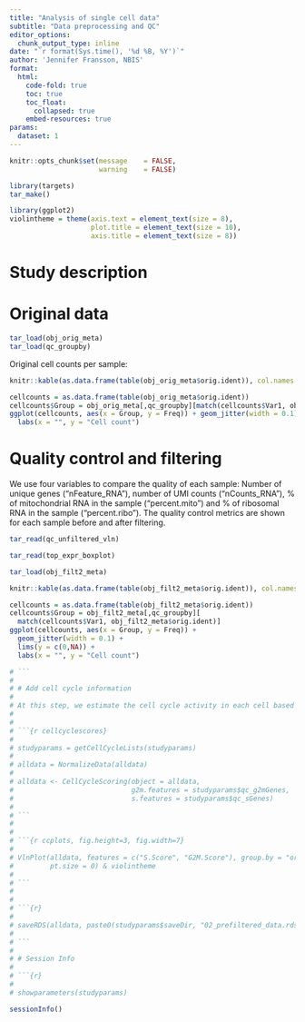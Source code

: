 ```yaml
---
title: "Analysis of single cell data"
subtitle: "Data preprocessing and QC"
editor_options:
  chunk_output_type: inline
date: "`r format(Sys.time(), '%d %B, %Y')`"
author: 'Jennifer Fransson, NBIS'
format:
  html:
    code-fold: true
    toc: true
    toc_float:
      collapsed: true
    embed-resources: true
params:
  dataset: 1
---
```



```r

knitr::opts_chunk$set(message    = FALSE,
                      warning    = FALSE)

```

```r

library(targets)
tar_make()

```

```r

library(ggplot2)
violintheme = theme(axis.text = element_text(size = 8),
                    plot.title = element_text(size = 10),
                    axis.title = element_text(size = 8))

```



# Study description


# Original data


```r

tar_load(obj_orig_meta)
tar_load(qc_groupby)

```

Original cell counts per sample:

```r

knitr::kable(as.data.frame(table(obj_orig_meta$orig.ident)), col.names = c("sample","no of cells"))

cellcounts = as.data.frame(table(obj_orig_meta$orig.ident))
cellcounts$Group = obj_orig_meta[,qc_groupby][match(cellcounts$Var1, obj_orig_meta$orig.ident)]
ggplot(cellcounts, aes(x = Group, y = Freq)) + geom_jitter(width = 0.1) + lims(y = c(0,NA)) +
  labs(x = "", y = "Cell count")

```


# Quality control and filtering

We use four variables to compare the quality of each sample: Number of unique genes ("nFeature_RNA"), number of UMI counts ("nCounts_RNA"), % of mitochondrial RNA in the sample ("percent.mito") and % of ribosomal RNA in the sample ("percent.ribo"). The quality control metrics are shown for each sample before and after filtering.

```r
tar_read(qc_unfiltered_vln)
```




```r

tar_read(top_expr_boxplot)

```



```r

tar_load(obj_filt2_meta)

knitr::kable(as.data.frame(table(obj_filt2_meta$orig.ident)), col.names = c("sample","no of cells"))

cellcounts = as.data.frame(table(obj_filt2_meta$orig.ident))
cellcounts$Group = obj_filt2_meta[,qc_groupby][
  match(cellcounts$Var1, obj_filt2_meta$orig.ident)]
ggplot(cellcounts, aes(x = Group, y = Freq)) +
  geom_jitter(width = 0.1) +
  lims(y = c(0,NA)) +
  labs(x = "", y = "Cell count")

```


```r


# ```
#
# # Add cell cycle information
# 
# At this step, we estimate the cell cycle activity in each cell based on the Seurat function CellCycleScoring(). If no gene list is provided, the default Seurat gene list will be used.
# 
# 
# ```{r cellcyclescores}
# 
# studyparams = getCellCycleLists(studyparams)
# 
# alldata = NormalizeData(alldata)
# 
# alldata <- CellCycleScoring(object = alldata, 
#                             g2m.features = studyparams$qc_g2mGenes,
#                             s.features = studyparams$qc_sGenes)
# 
# ```
# 
# 
# ```{r ccplots, fig.height=3, fig.width=7}
# 
# VlnPlot(alldata, features = c("S.Score", "G2M.Score"), group.by = "orig.ident",
#         pt.size = 0) & violintheme
# 
# ```
# 
# 
# ```{r}
# 
# saveRDS(alldata, paste0(studyparams$saveDir, "02_prefiltered_data.rds"))
# 
# ```
# 
# # Session Info
# 
# ```{r}
# 
# showparameters(studyparams)

```

```r

sessionInfo()

```